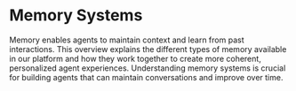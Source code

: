 # Memory Systems

Memory enables agents to maintain context and learn from past interactions. This overview explains the different types of memory available in our platform and how they work together to create more coherent, personalized agent experiences. Understanding memory systems is crucial for building agents that can maintain conversations and improve over time. 